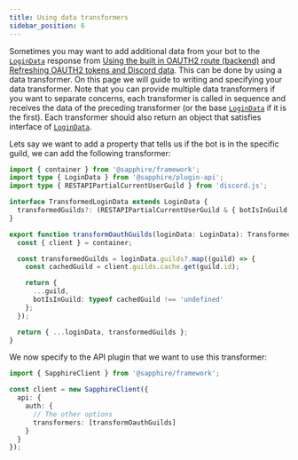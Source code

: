 ```yaml
---
title: Using data transformers
sidebar_position: 6
---
```


Sometimes you may want to add additional data from your bot to the [`LoginData`] response from [Using the built in
OAUTH2 route (backend)][oauth2-backend] and [Refreshing OAUTH2 tokens and Discord data][oauth2-refresh]. This can be
done by using a data transformer. On this page we will guide to writing and specifying your data transformer. Note that
you can provide multiple data transformers if you want to separate concerns, each transformer is called in sequence and
receives the data of the preceding transformer (or the base [`LoginData`] if it is the first). Each transformer should
also return an object that satisfies interface of [`LoginData`].

Lets say we want to add a property that tells us if the bot is in the specific guild, we can add the following
transformer:

```typescript ts2esm2cjs|{6-13}|{5-7,12-19}
import { container } from '@sapphire/framework';
import type { LoginData } from '@sapphire/plugin-api';
import type { RESTAPIPartialCurrentUserGuild } from 'discord.js';

interface TransformedLoginData extends LoginData {
  transformedGuilds?: (RESTAPIPartialCurrentUserGuild & { botIsInGuild: boolean })[] | null;
}

export function transformOauthGuilds(loginData: LoginData): TransformedLoginData {
  const { client } = container;

  const transformedGuilds = loginData.guilds?.map((guild) => {
    const cachedGuild = client.guilds.cache.get(guild.id);

    return {
      ...guild,
      botIsInGuild: typeof cachedGuild !== 'undefined'
    };
  });

  return { ...loginData, transformedGuilds };
}
```

We now specify to the API plugin that we want to use this transformer:

```typescript ts2esm2cjs|{7}|{7}
import { SapphireClient } from '@sapphire/framework';

const client = new SapphireClient({
  api: {
    auth: {
      // The other options
      transformers: [transformOauthGuilds]
    }
  }
});
```

[oauth2-backend]: ./using-oauth2-backend-route
[oauth2-refresh]: ./oauth2-refresh-token
[`LoginData`]: ../../../Documentation/api-plugins/@sapphire/plugin-api/interfaces/LoginData
